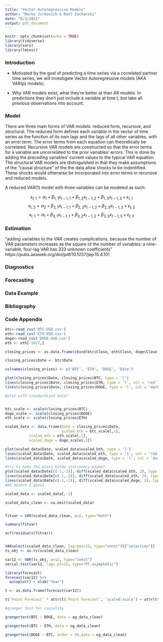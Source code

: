 ```yaml
---
title: "Vector Autoregressive Models"
author: "Marko Jurkovich & Matt Zacharski"
date: "6/3/2021"
output: pdf_document
---
```


```r
knitr::opts_chunk$set(echo = TRUE)
library(tidyverse)
library(vars)
library(lmtest)
```

### Introduction

- Motivated by the goal of predicting a time series via a correlated partner time series, we will investigate Vector Autoregressive models (AKA VAR(p) models). 

- Why VAR models exist, what they're better at than AR models. In predictions they don't just include a variable at time t, but take all previous observations into account.

### Model

There are three main forms of VAR models: reduced form, recursive, and structural. The reduced form defines each variable in the vector of time series as the function of its own lags and the lags of all other variables, with an error term. The error terms from each equation can theoretically be correlated. Recursive VAR models are constructed so that the error terms for a variable are uncorrelated to the prior variables' errors. This is done by adding the  preceding variables' current values to the typical VAR equation. The structural VAR models are distinguished in that they make assumptions of the "causal structure" of the the data allow shocks to be indentified. These shocks would otherwise be incorporated into error terms in recursive and reduced models.

A reduced VAR(1) model with three variables can be modeled as such:

$$x_{t,1} = \alpha_1 + \beta_{1,1}x_{t-1,1} +\beta_{1,2}x_{t-1,2} + \beta_{1,3}x_{t-1,3}+\epsilon_{t,1}$$
$$x_{t,2} = \alpha_2 + \beta_{2,1}x_{t-1,1} +\beta_{2,2}x_{t-1,2} + \beta_{2,3}x_{t-1,3}+\epsilon_{t,2}$$
$$x_{t,1} = \alpha_1 + \beta_{3,1}x_{t-1,1} +\beta_{3,2}x_{t-1,2} + \beta_{3,3}x_{t-1,3}+\epsilon_{t,3}$$

### Estimation

"adding variables to the VAR creates complications, because the number of VAR parameters increases as the square of the number of variables: a nine-variable, four-lag VAR has 333 unknown coefficients" https://pubs.aeaweb.org/doi/pdf/10.1257/jep.15.4.101

### Diagnostics

### Forecasting

### Data Example

### Bibliography

### Code Appendix

```r
btc<-read_csv('BTC-USD.csv')
eth<-read_csv('ETH-USD.csv')
doge<-read_csv('DOGE-USD.csv')
eth <- eth[-1827,]

closing_prices <- as.data.frame(cbind(btc$Close, eth$Close, doge$Close))

closing_prices$Date <- btc$Date

colnames(closing_prices) <- c('BTC', 'ETH', 'DOGE', 'Date')

plot(closing_prices$Date, closing_prices$BTC, type = 'l')
lines(closing_prices$Date, closing_prices$ETH, type = 'l', col = 'red')
lines(closing_prices$Date, closing_prices$DOGE, type = 'l', col = 'dark green')

#plot with standardized data?


btc_scale <- scale(closing_prices$BTC)
doge_scale <- scale(closing_prices$DOGE)
eth_scale <- scale(closing_prices$ETH)

scaled_data <- data.frame(Date = closing_prices$Date,
                          scaled_bth = btc_scale[,1],
           scaled_eth = eth_scale[,1],
           scaled_doge = doge_scale[,1])

plot(scaled_data$Date, scaled_data$scaled_bth, type = 'l')
lines(scaled_data$Date, scaled_data$scaled_eth, type = 'l', col = 'red')
lines(scaled_data$Date, scaled_data$scaled_doge, type = 'l', col = 'dark green')

#try to make the plots kinda stationary maybe?
plot(scaled_data$Date[c(-1,-2)], diff(scaled_data$scaled_bth, 2), type = 'l')
lines(scaled_data$Date[c(-1,-2)], diff(scaled_data$scaled_eth, 2), type = 'l', col = 'red')
lines(scaled_data$Date[c(-1,-2)], diff(scaled_data$scaled_doge, 2), type = 'l', col = 'dark green')
#eh decent I guess

scaled_data <- scaled_data[,-1]

scaled_data_clean <- na.omit(scaled_data)


fitvar = VAR(scaled_data_clean, p=2, type="both")

summary(fitvar)

acf(residuals(fitvar))


VARselect(scaled_data_clean, lag.max=12, type="const")[["selection"]]
ts_obj <- as.ts(scaled_data_clean)

var12 <- VAR(ts_obj, p=12, type="const")
serial.test(var12, lags.pt=12, type="PT.asymptotic")

library(forecast)
forecast(var12) %>%
  autoplot() + xlab("Year")

t <- as.data.frame(forecast(var12))

t$`Point Forecast` * attr(t$`Point Forecast`, 'scaled:scale') + attr(t$`Point Forecast`, 'scaled:center')

#granger test for causality

grangertest(BTC ~ DOGE, data = og_data_clean)

grangertest(BTC ~ ETH, data = og_data_clean)

grangertest(DOGE ~ BTC, order = 50,data = og_data_clean)



```